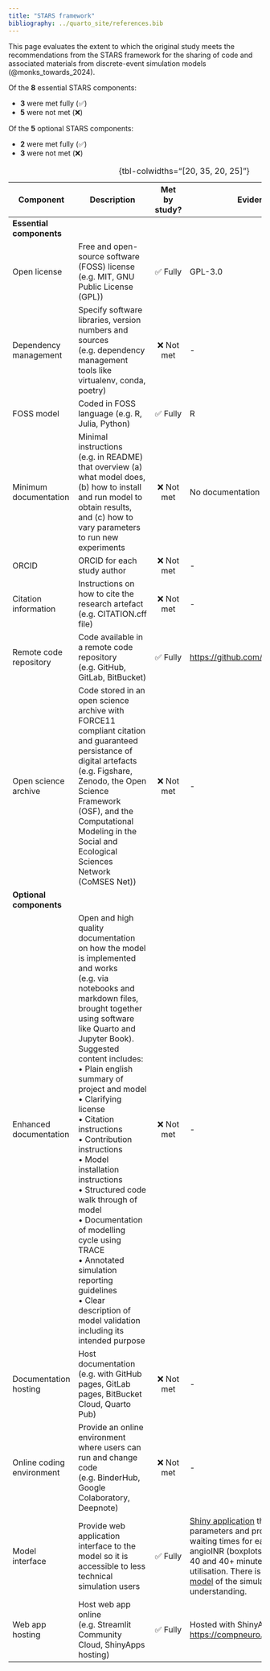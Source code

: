 ```yaml
---
title: "STARS framework"
bibliography: ../quarto_site/references.bib
---
```


This page evaluates the extent to which the original study meets the recommendations from the STARS framework for the sharing of code and associated materials from discrete-event simulation models (@monks_towards_2024).

Of the **8** essential STARS components:

* **3** were met fully (✅)
* **5** were not met (❌)

Of the **5** optional STARS components:

* **2** were met fully (✅)
* **3** were not met (❌)

| Component | Description | Met by study? | Evidence/location |
| - | - | :-: | - |
| **Essential components** |
| Open license | Free and open-source software (FOSS) license (e.g. MIT, GNU Public License (GPL)) | ✅ Fully | GPL-3.0 |
| Dependency management | Specify software libraries, version numbers and sources (e.g. dependency management tools like virtualenv, conda, poetry) | ❌ Not met | - |
| FOSS model | Coded in FOSS language (e.g. R, Julia, Python) | ✅ Fully | R |
| Minimum documentation | Minimal instructions (e.g. in README) that overview (a) what model does, (b) how to install and run model to obtain results, and (c) how to vary parameters to run new experiments | ❌ Not met | No documentation provided |
| ORCID | ORCID for each study author | ❌ Not met | - |
| Citation information | Instructions on how to cite the research artefact (e.g. CITATION.cff file) | ❌ Not met | - |
| Remote code repository | Code available in a remote code repository (e.g. GitHub, GitLab, BitBucket) | ✅ Fully | <https://github.com/shiweih/desECR> |
| Open science archive | Code stored in an open science archive with FORCE11 compliant citation and guaranteed persistance of digital artefacts (e.g. Figshare, Zenodo, the Open Science Framework (OSF), and the Computational Modeling in the Social and Ecological Sciences Network (CoMSES Net)) | ❌ Not met | - |
| **Optional components** |
| Enhanced documentation | Open and high quality documentation on how the model is implemented and works  (e.g. via notebooks and markdown files, brought together using software like Quarto and Jupyter Book). Suggested content includes:<br>• Plain english summary of project and model<br>• Clarifying license<br>• Citation instructions<br>• Contribution instructions<br>• Model installation instructions<br>• Structured code walk through of model<br>• Documentation of modelling cycle using TRACE<br>• Annotated simulation reporting guidelines<br>• Clear description of model validation including its intended purpose | ❌ Not met | - |
| Documentation hosting | Host documentation (e.g. with GitHub pages, GitLab pages, BitBucket Cloud, Quarto Pub) | ❌ Not met | - |
| Online coding environment | Provide an online environment where users can run and change code (e.g. BinderHub, Google Colaboratory, Deepnote) | ❌ Not met | - |
| Model interface | Provide web application interface to the model so it is accessible to less technical simulation users | ✅ Fully | [Shiny application](https://compneuro.shinyapps.io/desECR11/) that allows you to modify parameters and produces graphs showing waiting times for each patient type at the angioINR (boxplots grouped into <20, 20-40 and 40+ minutes), and resource utilisation. There is also a linked [CLOUDES model](https://beta.cloudes.me/loadShare?simId=17588) of the simulation to aid user understanding. |
| Web app hosting | Host web app online (e.g. Streamlit Community Cloud, ShinyApps hosting) | ✅ Fully | Hosted with ShinyApps at <https://compneuro.shinyapps.io/desECR11/> |
: {tbl-colwidths="[20, 35, 20, 25]"}